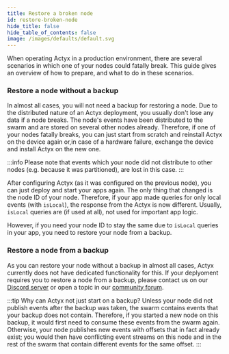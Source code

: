 ```yaml
---
title: Restore a broken node
id: restore-broken-node
hide_title: false
hide_table_of_contents: false
image: /images/defaults/default.svg
---
```


When operating Actyx in a production environment, there are several scenarios in which one of your nodes could fatally break.
This guide gives an overview of how to prepare, and what to do in these scenarios.

### Restore a node without a backup

In almost all cases, you will not need a backup for restoring a node.
Due to the distributed nature of an Actyx deployment, you usually don't lose any data if a node breaks.
The node's events have been distributed to the swarm and are stored on several other nodes already.
Therefore, if one of your nodes fatally breaks, you can just start from scratch and reinstall Actyx on the device again or,in case of a hardware failure, exchange the device and install Actyx on the new one.

:::info
Please note that events which your node did not distribute to other nodes (e.g. because it was partitioned), are lost in this case.
:::

After configuring Actyx (as it was configured on the previous node), you can just deploy and start your apps again. The only thing that changed is the node ID of your node.
Therefore, if your app made queries for only local events (with `isLocal`), the response from the Actyx is now different. Usually, `isLocal` queries are (if used at all), not used for important app logic.

However, if you need your node ID to stay the same due to `isLocal` queries in your app, you need to restore your node from a backup.

### Restore a node from a backup

As you can restore your node without a backup in almost all cases, Actyx currently does not have dedicated functionality for this.
If your deplyoment requires you to restore a node from a backup, please contact us on our [Discord server](https://discord.gg/262yJhc) or open a topic in our [community forum](https://community.actyx.com).

:::tip Why can Actyx not just start on a backup?
Unless your node did not publish events after the backup was taken, the swarm contains events that your backup does not contain.
Therefore, if you started a new node on this backup, it would first need to consume these events from the swarm again.
Otherwise, your node publishes new events with offsets that in fact already exist; you would then have conflicting event streams on this node and in the rest of the swarm that contain different events for the same offset.
:::
